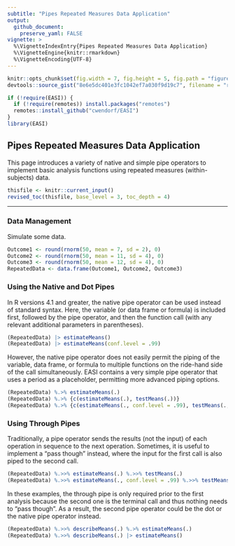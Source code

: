 ```yaml
---
subtitle: "Pipes Repeated Measures Data Application"
output:
  github_document:
    preserve_yaml: FALSE
vignette: >
  %\VignetteIndexEntry{Pipes Repeated Measures Data Application}
  %\VignetteEngine{knitr::rmarkdown}
  %\VignetteEncoding{UTF-8}
---
```


```r
knitr::opts_chunk$set(fig.width = 7, fig.height = 5, fig.path = "figures/", echo = TRUE, warning = FALSE, message = FALSE)
devtools::source_gist("8e6e5dc401e3fc1042ef7a030f9d19c7", filename = "revised_toc.R")
```

```r
if (!require(EASI)) {
  if (!require(remotes)) install.packages("remotes")
  remotes::install_github("cwendorf/EASI")
}
library(EASI)
```

## Pipes Repeated Measures Data Application

This page introduces a variety of native and simple pipe operators to implement basic analysis functions using repeated measures (within-subjects) data.

```r
thisfile <- knitr::current_input()
revised_toc(thisfile, base_level = 3, toc_depth = 4)
```

---

### Data Management

Simulate some data.
```r
Outcome1 <- round(rnorm(50, mean = 7, sd = 2), 0)
Outcome2 <- round(rnorm(50, mean = 11, sd = 4), 0)
Outcome3 <- round(rnorm(50, mean = 12, sd = 4), 0)
RepeatedData <- data.frame(Outcome1, Outcome2, Outcome3)
```

### Using the Native and Dot Pipes

In R versions 4.1 and greater, the native pipe operator can be used instead of standard syntax. Here, the variable (or data frame or formula) is included first, followed by the pipe operator, and then the function call (with any relevant additional parameters in parentheses). 
```r
(RepeatedData) |> estimateMeans()
(RepeatedData) |> estimateMeans(conf.level = .99)
```

However, the native pipe operator does not easily permit the piping of the variable, data frame, or formula to multiple functions on the ride-hand side of the call simultaneously. EASI contains a very simple pipe operator that uses a period as a placeholder, permitting more advanced piping options.
```r
(RepeatedData) %.>% estimateMeans(.)
(RepeatedData) %.>% {c(estimateMeans(.), testMeans(.))}
(RepeatedData) %.>% {c(estimateMeans(., conf.level = .99), testMeans(., mu = 5))}
```

### Using Through Pipes

Traditionally, a pipe operator sends the results (not the input) of each operation in sequence to the next operation. Sometimes, it is useful to implement a "pass though" instead, where the input for the first call is also piped to the second call.
```r
(RepeatedData) %.>>% estimateMeans(.) %.>>% testMeans(.)
(RepeatedData) %.>>% estimateMeans(., conf.level = .99) %.>>% testMeans(., mu = 5)
```

In these examples, the through pipe is only required prior to the first analysis because the second one is the terminal call and thus nothing needs to "pass though". As a result, the second pipe operator could be the dot or the native pipe operator instead.
```r
(RepeatedData) %.>>% describeMeans(.) %.>% estimateMeans(.)
(RepeatedData) %.>>% describeMeans(.) |> estimateMeans()
```
